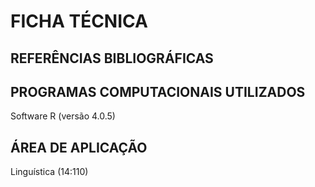 # FICHA TÉCNICA {-}

## REFERÊNCIAS BIBLIOGRÁFICAS {-}

## PROGRAMAS COMPUTACIONAIS UTILIZADOS {-}

Software R (versão 4.0.5)

## ÁREA DE APLICAÇÃO {-}

Linguística (14:110)


<div id="refs"></div>
